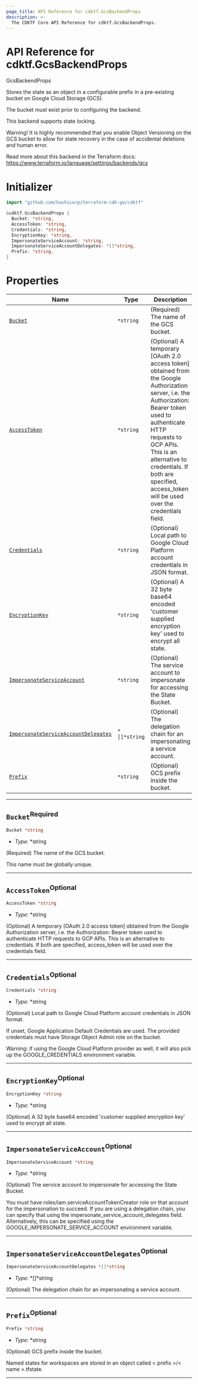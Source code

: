 ```yaml
---
page_title: API Reference for cdktf.GcsBackendProps
description: >-
  The CDKTF Core API Reference for cdktf.GcsBackendProps.
---
```


<!-- This file is generated through yarn generate-docs -->

# API Reference for cdktf.GcsBackendProps

   GcsBackendProps <a name="GcsBackendProps" id="cdktf.GcsBackendProps"></a>
  
  Stores the state as an object in a configurable prefix in a pre-existing bucket on Google Cloud Storage (GCS).
  
  The bucket must exist prior to configuring the backend.
  
  This backend supports state locking.
  
  Warning! It is highly recommended that you enable Object Versioning on the GCS bucket
  to allow for state recovery in the case of accidental deletions and human error.
  
  Read more about this backend in the Terraform docs:
  https://www.terraform.io/language/settings/backends/gcs
  
  # Initializer <a name="Initializer" id="cdktf.GcsBackendProps.Initializer"></a>
  
  ```go
  import "github.com/hashicorp/terraform-cdk-go/cdktf"
  
  &cdktf.GcsBackendProps {
  	Bucket: *string,
  	AccessToken: *string,
  	Credentials: *string,
  	EncryptionKey: *string,
  	ImpersonateServiceAccount: *string,
  	ImpersonateServiceAccountDelegates: *[]*string,
  	Prefix: *string,
  }
  ```
  
  # Properties <a name="Properties" id="Properties"></a>
  
  | **Name** | **Type** | **Description** |
  | --- | --- | --- |
  | <code><a href="#cdktf.GcsBackendProps.property.bucket">Bucket</a></code> | <code>*string</code> | (Required) The name of the GCS bucket. |
  | <code><a href="#cdktf.GcsBackendProps.property.accessToken">AccessToken</a></code> | <code>*string</code> | (Optional) A temporary [OAuth 2.0 access token] obtained from the Google Authorization server, i.e. the Authorization: Bearer token used to authenticate HTTP requests to GCP APIs. This is an alternative to credentials. If both are specified, access_token will be used over the credentials field. |
  | <code><a href="#cdktf.GcsBackendProps.property.credentials">Credentials</a></code> | <code>*string</code> | (Optional) Local path to Google Cloud Platform account credentials in JSON format. |
  | <code><a href="#cdktf.GcsBackendProps.property.encryptionKey">EncryptionKey</a></code> | <code>*string</code> | (Optional) A 32 byte base64 encoded 'customer supplied encryption key' used to encrypt all state. |
  | <code><a href="#cdktf.GcsBackendProps.property.impersonateServiceAccount">ImpersonateServiceAccount</a></code> | <code>*string</code> | (Optional) The service account to impersonate for accessing the State Bucket. |
  | <code><a href="#cdktf.GcsBackendProps.property.impersonateServiceAccountDelegates">ImpersonateServiceAccountDelegates</a></code> | <code>*[]*string</code> | (Optional) The delegation chain for an impersonating a service account. |
  | <code><a href="#cdktf.GcsBackendProps.property.prefix">Prefix</a></code> | <code>*string</code> | (Optional) GCS prefix inside the bucket. |
  
  ---
  
  ## `Bucket`<sup>Required</sup> <a name="Bucket" id="cdktf.GcsBackendProps.property.bucket"></a>
  
  ```go
  Bucket *string
  ```
  
  - *Type:* *string
  
  (Required) The name of the GCS bucket.
  
  This name must be globally unique.
  
  ---
  
  ## `AccessToken`<sup>Optional</sup> <a name="AccessToken" id="cdktf.GcsBackendProps.property.accessToken"></a>
  
  ```go
  AccessToken *string
  ```
  
  - *Type:* *string
  
  (Optional) A temporary [OAuth 2.0 access token] obtained from the Google Authorization server, i.e. the Authorization: Bearer token used to authenticate HTTP requests to GCP APIs. This is an alternative to credentials. If both are specified, access_token will be used over the credentials field.
  
  ---
  
  ## `Credentials`<sup>Optional</sup> <a name="Credentials" id="cdktf.GcsBackendProps.property.credentials"></a>
  
  ```go
  Credentials *string
  ```
  
  - *Type:* *string
  
  (Optional) Local path to Google Cloud Platform account credentials in JSON format.
  
  If unset, Google Application Default Credentials are used.
  The provided credentials must have Storage Object Admin role on the bucket.
  
  Warning: if using the Google Cloud Platform provider as well,
  it will also pick up the GOOGLE_CREDENTIALS environment variable.
  
  ---
  
  ## `EncryptionKey`<sup>Optional</sup> <a name="EncryptionKey" id="cdktf.GcsBackendProps.property.encryptionKey"></a>
  
  ```go
  EncryptionKey *string
  ```
  
  - *Type:* *string
  
  (Optional) A 32 byte base64 encoded 'customer supplied encryption key' used to encrypt all state.
  
  ---
  
  ## `ImpersonateServiceAccount`<sup>Optional</sup> <a name="ImpersonateServiceAccount" id="cdktf.GcsBackendProps.property.impersonateServiceAccount"></a>
  
  ```go
  ImpersonateServiceAccount *string
  ```
  
  - *Type:* *string
  
  (Optional) The service account to impersonate for accessing the State Bucket.
  
  You must have roles/iam.serviceAccountTokenCreator role on that account for the impersonation to succeed.
  If you are using a delegation chain, you can specify that using the impersonate_service_account_delegates field.
  Alternatively, this can be specified using the GOOGLE_IMPERSONATE_SERVICE_ACCOUNT environment variable.
  
  ---
  
  ## `ImpersonateServiceAccountDelegates`<sup>Optional</sup> <a name="ImpersonateServiceAccountDelegates" id="cdktf.GcsBackendProps.property.impersonateServiceAccountDelegates"></a>
  
  ```go
  ImpersonateServiceAccountDelegates *[]*string
  ```
  
  - *Type:* *[]*string
  
  (Optional) The delegation chain for an impersonating a service account.
  
  ---
  
  ## `Prefix`<sup>Optional</sup> <a name="Prefix" id="cdktf.GcsBackendProps.property.prefix"></a>
  
  ```go
  Prefix *string
  ```
  
  - *Type:* *string
  
  (Optional) GCS prefix inside the bucket.
  
  Named states for workspaces are stored in an object called < prefix >/< name >.tfstate.
  
  ---
  
